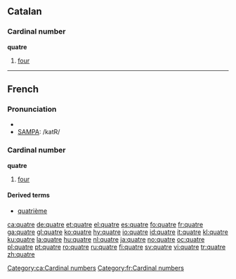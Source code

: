 ==Catalan==

===Cardinal number===
'''quatre'''
# [[four]]

[[Category:ca:Cardinal numbers]]

----
==French==

===Pronunciation===
*{{IPA|lang=fr|/katʁ/}}
*[[w:SAMPA|SAMPA]]: /katR/

===Cardinal number===
'''quatre'''
#[[four]]

====Derived terms====
*[[quatrième]]

[[Category:fr:Cardinal numbers]]

[[ca:quatre]]
[[de:quatre]]
[[et:quatre]]
[[el:quatre]]
[[es:quatre]]
[[fo:quatre]]
[[fr:quatre]]
[[ga:quatre]]
[[gl:quatre]]
[[ko:quatre]]
[[hy:quatre]]
[[io:quatre]]
[[id:quatre]]
[[it:quatre]]
[[kl:quatre]]
[[ku:quatre]]
[[la:quatre]]
[[hu:quatre]]
[[nl:quatre]]
[[ja:quatre]]
[[no:quatre]]
[[oc:quatre]]
[[pl:quatre]]
[[pt:quatre]]
[[ro:quatre]]
[[ru:quatre]]
[[fi:quatre]]
[[sv:quatre]]
[[vi:quatre]]
[[tr:quatre]]
[[zh:quatre]]